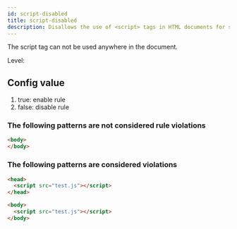 ```yaml
---
id: script-disabled
title: script-disabled
description: Disallows the use of <script> tags in HTML documents for security and maintainability.
---
```



The script tag can not be used anywhere in the document.

Level: <Badge text="Warning" variant="caution" />

## Config value

1. true: enable rule
2. false: disable rule

### The following patterns are **not** considered rule violations

```html
<body>
</body>
```

### The following patterns are considered violations

```html
<head>
  <script src="test.js"></script>
</head>
```

```html
<body>
  <script src="test.js"></script>
</body>
```

